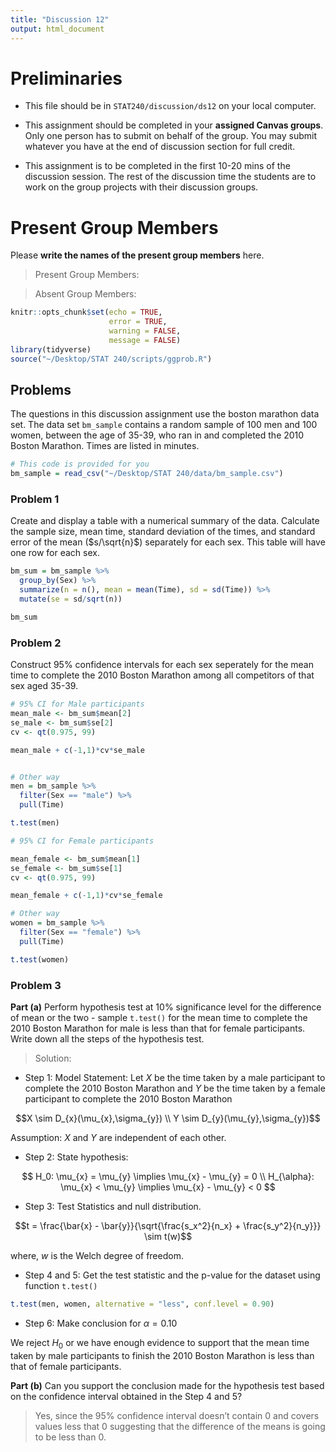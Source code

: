 ```yaml
---
title: "Discussion 12"
output: html_document
---
```


# Preliminaries

-   This file should be in `STAT240/discussion/ds12` on your local computer.

-   This assignment should be completed in your **assigned Canvas groups**. Only one person has to submit on behalf of the group. You may submit whatever you have at the end of discussion section for full credit.

-   This assignment is to be completed in the first 10-20 mins of the discussion session. The rest of the discussion time the students are to work on the group projects with their discussion groups.

# Present Group Members

Please **write the names of the present group members** here.

> Present Group Members:

> Absent Group Members:

```r
knitr::opts_chunk$set(echo = TRUE, 
                      error = TRUE, 
                      warning = FALSE, 
                      message = FALSE)
library(tidyverse)
source("~/Desktop/STAT 240/scripts/ggprob.R")
```

## Problems

The questions in this discussion assignment use the boston marathon data set. The data set `bm_sample` contains a random sample of 100 men and 100 women, between the age of 35-39, who ran in and completed the 2010 Boston Marathon. Times are listed in minutes.

```r
# This code is provided for you
bm_sample = read_csv("~/Desktop/STAT 240/data/bm_sample.csv")
```

### Problem 1

Create and display a table with a numerical summary of the data.
Calculate the sample size, mean time, standard deviation of the times, and standard error of the mean ($s/\sqrt{n}$) separately for each sex. This table will have one row for each sex.

```r
bm_sum = bm_sample %>% 
  group_by(Sex) %>% 
  summarize(n = n(), mean = mean(Time), sd = sd(Time)) %>% 
  mutate(se = sd/sqrt(n))

bm_sum
```

### Problem 2

Construct 95% confidence intervals for each sex seperately for the mean time to complete the 2010 Boston Marathon among all competitors of that sex aged 35-39.


```r
# 95% CI for Male participants
mean_male <- bm_sum$mean[2]
se_male <- bm_sum$se[2]
cv <- qt(0.975, 99)

mean_male + c(-1,1)*cv*se_male


# Other way
men = bm_sample %>% 
  filter(Sex == "male") %>% 
  pull(Time)

t.test(men)
```


```r
# 95% CI for Female participants

mean_female <- bm_sum$mean[1]
se_female <- bm_sum$se[1]
cv <- qt(0.975, 99)

mean_female + c(-1,1)*cv*se_female

# Other way
women = bm_sample %>% 
  filter(Sex == "female") %>% 
  pull(Time)

t.test(women)
```

### Problem 3

**Part (a)** Perform hypothesis test at 10% significance level for the difference of mean or the two - sample `t.test()` for the mean time to complete the 2010 Boston Marathon for male is less than that for female participants. Write down all the steps of the hypothesis test.

> Solution:

- Step 1: Model Statement: Let $X$ be the time taken by a male participant to complete the 2010 Boston Marathon and $Y$ be the time taken by a female participant to complete the 2010 Boston Marathon

$$X \sim D_{x}(\mu_{x},\sigma_{y}) \\
Y \sim D_{y}(\mu_{y},\sigma_{y})$$

Assumption: $X$ and $Y$ are independent of each other.

- Step 2: State hypothesis:

$$
H_0: \mu_{x} = \mu_{y} \implies \mu_{x} - \mu_{y} = 0 \\
H_{\alpha}: \mu_{x} < \mu_{y} \implies \mu_{x} - \mu_{y} < 0
$$

- Step 3: Test Statistics and null distribution.

$$t = \frac{\bar{x} - \bar{y}}{\sqrt{\frac{s_x^2}{n_x} + \frac{s_y^2}{n_y}}} \sim t(w)$$

where, $w$ is the Welch degree of freedom.

- Step 4 and 5: Get the test statistic and the p-value for the dataset using function `t.test()`

```r
t.test(men, women, alternative = "less", conf.level = 0.90)
```

- Step 6: Make conclusion for $\alpha = 0.10$

We reject $H_0$ or we have enough evidence to support that the mean time taken by male participants to finish the 2010 Boston Marathon is less than that of female participants.

**Part (b)** Can you support the conclusion made for the hypothesis test based on the confidence interval obtained in the Step 4 and 5?

> Yes, since the 95% confidence interval doesn't contain 0 and covers values less that 0 suggesting that the difference of the means is going to be less than 0.





